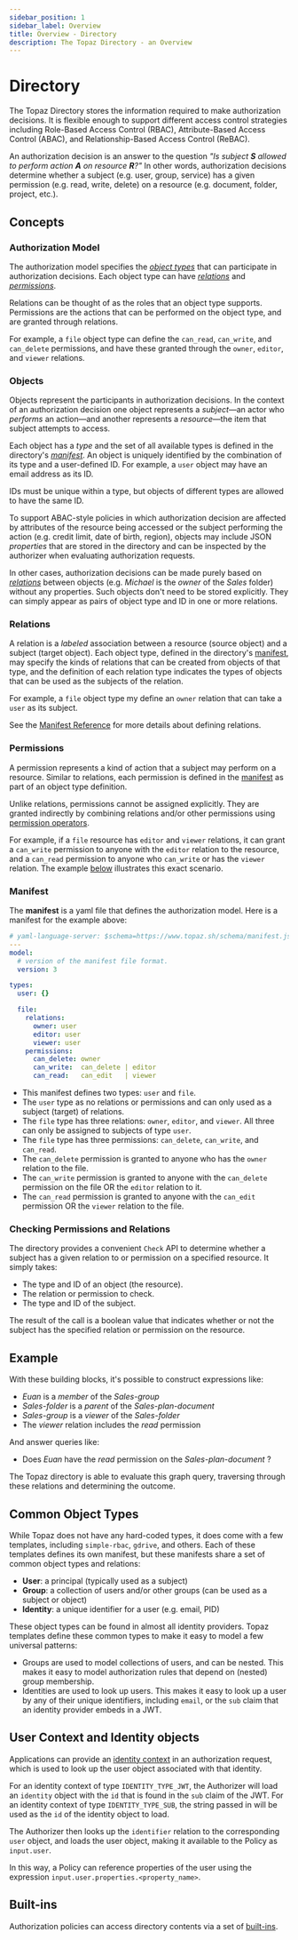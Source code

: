 ```yaml
---
sidebar_position: 1
sidebar_label: Overview
title: Overview - Directory
description: The Topaz Directory - an Overview
---
```


# Directory

The Topaz Directory stores the information required to make authorization decisions.
It is flexible enough to support different access control strategies including Role-Based Access Control (RBAC),
Attribute-Based Access Control (ABAC), and Relationship-Based Access Control (ReBAC).

An authorization decision is an answer to the question *"Is subject __S__ allowed to perform action __A__ on resource __R__?"*
In other words, authorization decisions determine whether a subject (e.g. user, group, service) has a given permission
(e.g. read, write, delete) on a resource (e.g. document, folder, project, etc.).


## Concepts

### Authorization Model
The authorization model specifies the [_object types_](#objects) that can participate in authorization decisions.
Each object type can have [_relations_](#relations) and [_permissions_](#permissions).

Relations can be thought of as the roles that an object type supports.
Permissions are the actions that can be performed on the object type, and are granted through relations.

For example, a `file` object type can define the `can_read`, `can_write`, and `can_delete` permissions,
and have these granted through the `owner`, `editor`, and `viewer` relations.

### Objects
Objects represent the participants in authorization decisions. In the context of an authorization decision one object
represents a _subject_&mdash;an actor who _performs_ an action&mdash;and another represents a _resource_&mdash;the
item that subject attempts to access.

Each object has a _type_ and the set of all available types is defined in the directory's [_manifest_](#manifest).
An object is uniquely identified by the combination of its type and a user-defined ID. For example, a `user` object
may have an email address as its ID.

IDs must be unique within a type, but objects of different types are allowed to have the same ID.

To support ABAC-style policies in which authorization decision are affected by attributes of the resource being accessed or the subject
performing the action (e.g. credit limit, date of birth, region), objects may include JSON _properties_ that are stored in the directory
and can be inspected by the authorizer when evaluating authorization requests.

In other cases, authorization decisions can be made purely based on [_relations_](#relations) between objects (e.g. _Michael_ is the
_owner_ of the _Sales_ folder) without any properties. Such objects don't need to be stored explicitly.
They can simply appear as pairs of object type and ID in one or more relations.


### Relations
A relation is a _labeled_ association between a resource (source object) and a subject (target object).
Each object type, defined in the directory's [manifest](#manifest), may specify the kinds of relations that can be
created from objects of that type, and the definition of each relation type indicates the types of objects that can
be used as the subjects of the relation.

For example, a `file` object type my define an `owner` relation that can take a `user` as its subject.

See the [Manifest Reference](directory/manifest-reference#relation-definitions) for more details about defining relations.


### Permissions
A permission represents a kind of action that a subject may perform on a resource.
Similar to relations, each permission is defined in the [manifest](#manifest) as part of an object type definition.

Unlike relations, permissions cannot be assigned explicitly. They are granted indirectly by combining relations and/or other
permissions using [permission operators](directory/manifest-reference#permission-definitions).

For example, if a `file` resource has `editor` and `viewer` relations, it can grant a `can_write` permission to anyone with
the `editor` relation to the resource, and a `can_read` permission to anyone who `can_write` or has the `viewer`
relation. The example [below](#manifest) illustrates this exact scenario.


### Manifest
The **manifest** is a yaml file that defines the authorization model. Here is a manifest for the example above:

```yaml
# yaml-language-server: $schema=https://www.topaz.sh/schema/manifest.json
---
model:
  # version of the manifest file format.
  version: 3

types:
  user: {}

  file:
    relations:
      owner: user
      editor: user
      viewer: user
    permissions:
      can_delete: owner
      can_write:  can_delete | editor
      can_read:   can_edit   | viewer
```

* This manifest defines two types: `user` and `file`.
* The `user` type as no relations or permissions and can only used as a subject (target) of relations.
* The `file` type has three relations: `owner`, `editor`, and `viewer`. All three can only be assigned to subjects of type `user`.
* The `file` type has three permissions: `can_delete`, `can_write`, and `can_read`.
* The `can_delete` permission is granted to anyone who has the `owner` relation to the file.
* The `can_write` permission is granted to anyone with the `can_delete` permission on the file OR the `editor` relation to it.
* The `can_read` permission is granted to anyone with the `can_edit` permission OR the `viewer` relation to the file.


### Checking Permissions and Relations

The directory provides a convenient `Check` API to determine whether a subject has a given relation to or permission on a specified
resource. It simply takes:
* The type and ID of an object (the resource).
* The relation or permission to check.
* The type and ID of the subject.

The result of the call is a boolean value that indicates whether or not the subject has the specified relation or
permission on the resource.

## Example

With these building blocks, it's possible to construct expressions like:
* _Euan_ is a _member_ of the _Sales-group_
* _Sales-folder_ is a _parent_ of the _Sales-plan-document_
* _Sales-group_ is a _viewer_ of the _Sales-folder_
* The _viewer_ relation includes the _read_ permission

And answer queries like:
* Does _Euan_ have the _read_ permission on the _Sales-plan-document_ ?

The Topaz directory is able to evaluate this graph query, traversing through these relations and determining the outcome.

## Common Object Types

While Topaz does not have any hard-coded types, it does come with a few templates, including `simple-rbac`, `gdrive`, and others.
Each of these templates defines its own manifest, but these manifests share a set of common object types and relations:

* __User__: a principal (typically used as a subject)
* __Group__: a collection of users and/or other groups (can be used as a subject or object)
* __Identity__: a unique identifier for a user (e.g. email, PID)

These object types can be found in almost all identity providers.
Topaz templates define these common types to make it easy to model a few universal patterns:

* Groups are used to model collections of users, and can be nested.
  This makes it easy to model authorization rules that depend on (nested) group membership.
* Identities are used to look up users. This makes it easy to look up a user by any of their unique identifiers,
  including `email`, or the `sub` claim that an identity provider embeds in a JWT.

## User Context and Identity objects

Applications can provide an [identity context](/docs/authorizer-guide/identity-context) in an authorization request,
which is used to look up the user object associated with that identity.

For an identity context of type `IDENTITY_TYPE_JWT`, the Authorizer will load an `identity` object with the `id` that is found in the `sub` claim of the JWT.
For an identity context of type `IDENTITY_TYPE_SUB`, the string passed in will be used as the `id` of the identity object to load.

The Authorizer then looks up the `identifier` relation to the corresponding `user` object, and loads the user object,
making it available to the Policy as `input.user`.

In this way, a Policy can reference properties of the user using the expression `input.user.properties.<property_name>`.

## Built-ins

Authorization policies can access directory contents via a set of [built-ins](/docs/directory/built-ins).

<!-- Todo -->

